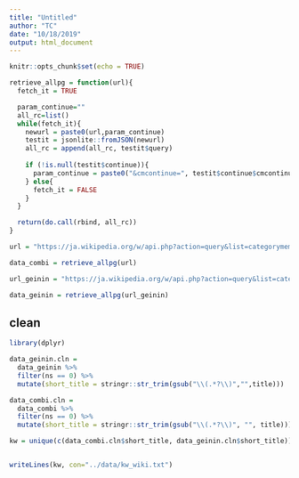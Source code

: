 ```yaml
---
title: "Untitled"
author: "TC"
date: "10/18/2019"
output: html_document
---
```


```r
knitr::opts_chunk$set(echo = TRUE)
```



```r
retrieve_allpg = function(url){
  fetch_it = TRUE

  param_continue=""
  all_rc=list()
  while(fetch_it){
    newurl = paste0(url,param_continue)
    testit = jsonlite::fromJSON(newurl)
    all_rc = append(all_rc, testit$query)
    
    if (!is.null(testit$continue)){
      param_continue = paste0("&cmcontinue=", testit$continue$cmcontinue)
    } else{
      fetch_it = FALSE
    }
  }

  return(do.call(rbind, all_rc))
}
```


```r

url = "https://ja.wikipedia.org/w/api.php?action=query&list=categorymembers&cmtitle=Category:%E6%97%A5%E6%9C%AC%E3%81%AE%E3%81%8A%E7%AC%91%E3%81%84%E3%82%B3%E3%83%B3%E3%83%93&cmlimit=500&format=json&prop=info&inprop=url"

data_combi = retrieve_allpg(url) 
```

```r
url_geinin = "https://ja.wikipedia.org/w/api.php?action=query&list=categorymembers&cmtitle=Category:%E3%81%8A%E7%AC%91%E3%81%84%E8%8A%B8%E4%BA%BA&cmlimit=500&format=json"

data_geinin = retrieve_allpg(url_geinin) 
```

## clean

```r
library(dplyr)
```


```r
data_geinin.cln = 
  data_geinin %>%
  filter(ns == 0) %>%
  mutate(short_title = stringr::str_trim(gsub("\\(.*?\\)","",title)))
```

```r
data_combi.cln =
  data_combi %>%
  filter(ns == 0) %>%
  mutate(short_title = stringr::str_trim(gsub("\\(.*?\\)", "", title)))
```


```r

kw = unique(c(data_combi.cln$short_title, data_geinin.cln$short_title))


writeLines(kw, con="../data/kw_wiki.txt")
```


